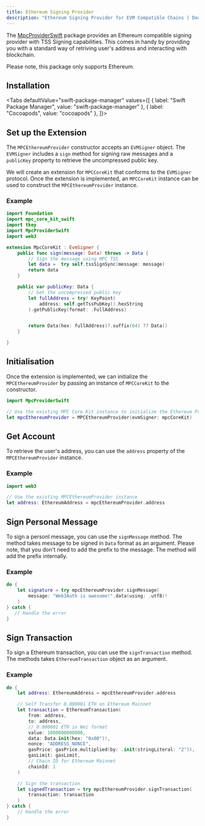 ```yaml
---
title: Ethereum Signing Provider
description: "Ethereum Signing Provider for EVM Compatible Chains | Documentation - Web3Auth"
---
```




The [MpcProviderSwift](https://github.com/tkey/MpcProviderSwift) package provides an Ethereum
compatible signing provider with TSS Signing capabilities. This comes in handy by providing you with
a standard way of retriving user's address and interacting with blockchain.

Please note, this package only supports Ethereum.

## Installation

<Tabs defaultValue="swift-package-manager"
values={[
  { label: "Swift Package Manager", value: "swift-package-manager" },
  { label: "Cocoapods", value: "cocoapods" },
]}>
<TabItem value="swift-package-manager">

<SPMProvider />
</TabItem>

<TabItem value="cocoapods">

<CocoapodsProvider />
</TabItem>
</Tabs>

## Set up the Extension

The `MPCEthereumProvider` constructor accepts an `EVMSigner` object. The `EVMSigner` includes a
`sign` method for signing raw messages and a `publicKey` property to retrieve the uncompressed
public key.

We will create an extension for `MPCCoreKit` that conforms to the `EVMSigner` protocol. Once the
extension is implemented, an `MPCCoreKit` instance can be used to construct the
`MPCEthereumProvider` instance.

### Example

```swift
import Foundation
import mpc_core_kit_swift
import tkey
import MpcProviderSwift
import web3

extension MpcCoreKit : EvmSigner {
    public func sign(message: Data) throws -> Data {
        // Sign the message using MPC TSS
        let data =  try self.tssSignSync(message: message)
        return data
    }

    public var publicKey: Data {
        // Get the uncompressed public key
        let fullAddress = try! KeyPoint(
            address: self.getTssPubKey().hexString
        ).getPublicKey(format: .FullAddress)


        return Data(hex: fullAddress)?.suffix(64) ?? Data()
    }

}
```

## Initialisation

Once the extension is implemented, we can initialize the `MPCEthereumProvider` by passing an
instance of `MPCCoreKit` to the constructor.

```swift
import MpcProviderSwift

// Use the existing MPC Core Kit instance to initialize the Ethereum Provider
let mpcEthereumProvider = MPCEthereumProvider(evmSigner: mpcCoreKit)
```

## Get Account

To retrieve the user's address, you can use the `address` property of the `MPCEthereumProvider`
instance.

### Example

```swift
import web3

// Use the existing MPCEthereumProvider instance
let address: EthereumAddress = mpcEthereumProvider.address
```

## Sign Personal Message

To sign a personl message, you can use the `signMessage` method. The method takes message to be
signed in `Data` format as an argument. Please note, that you don't need to add the prefix to the
message. The method will add the prefix internally.

### Example

```swift
do {
    let signature = try mpcEthereumProvider.signMessage(
        message: "Web3Auth is awesome!".data(using: .utf8)!
    )
} catch {
   // Handle the error
}
```

## Sign Transaction

To sign a Ethereum transaction, you can use the `signTransaction` method. The methods takes
`EthereumTransaction` object as an argument.

### Example

```swift
do {
    let address: EthereumAddress = mpcEthereumProvider.address

    // Self Transfer 0.000001 ETH on Ethereum Mainnet
    let transaction = EthereumTransaction(
        from: address,
        to: address,
        // 0.000001 ETH in Wei format
        value: 1000000000000,
        data: Data.init(hex: "0x00")!,
        nonce: "ADDRESS_NONCE",
        gasPrice: gasPrice.multiplied(by: .init(stringLiteral: "2")),
        gasLimit: gasLimit,
        // Chain ID for Ethereum Mainnet
        chainId: 1
    )

    // Sign the transaction
    let signedTransaction = try mpcEthereumProvider.signTransaction(
        transaction: transaction
    )
} catch {
    // Handle the error
}
```
